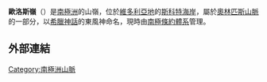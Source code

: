 {{coord|77|26|S|162|59|E|source:GNIS|display=title}}

'''歐洛斯嶺'''（{{lang-en|Eurus Ridge}}）是[[南極洲|南極洲]]的山嶺，位於[[維多利亞地|維多利亞地]]的[[斯科特海岸|斯科特海岸]]，屬於[[奧林匹斯山脈|奧林匹斯山脈]]的一部分，以[[希臘神話|希臘神話]]的東風神命名，現時由[[南極條約體系|南極條約體系]]管理。

==外部連結==
{{cite gnis | type = antarid | id = 17643| name = Eurus Ridge | accessdate = 2012-03-06}}

{{DEFAULTSORT:Eurus Ridge}}
[[Category:南極洲山脈|Category:南極洲山脈]]


{{ScottCoast-geo-stub}}